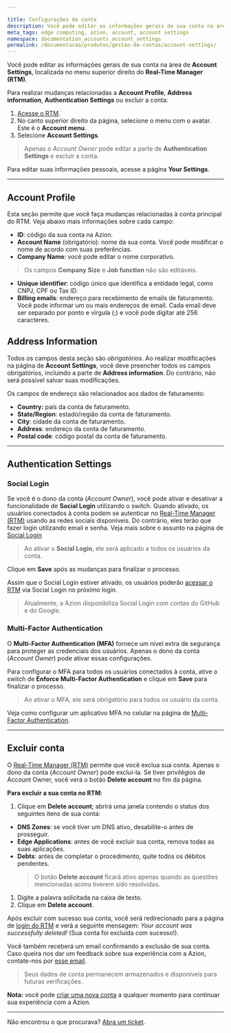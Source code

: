 ```yaml
---

title: Configurações de conta
description: Você pode editar as informações gerais de sua conta na área de Account Settings, localizada no menu superior direito do Real-Time Manager (RTM).
meta_tags: edge computing, azion, account, account settings
namespace: documentation_accounts_account_settings
permalink: /documentacao/produtos/gestao-de-contas/account-settings/
---
```


Você pode editar as informações gerais de sua conta na área de **Account Settings**, localizada no menu superior direito do **Real-Time Manager (RTM)**.

Para realizar mudanças relacionadas a **Account Profile**, **Address information**, **Authentication Settings** ou excluir a conta:

1. [Acesse o RTM](https://manager.azion.com/).
2. No canto superior direito da página, selecione o menu com o avatar. Este é o **Account menu**.
3. Selecione **Account Settings**.

> Apenas o *Account Owner* pode editar a parte de **Authentication Settings** e excluir a conta.

Para editar suas informações pessoais, acesse a página **Your Settings**.

---

## Account Profile

Esta seção permite que você faça mudanças relacionadas à conta principal do RTM. Veja abaixo mais informações sobre cada campo:

- **ID**: código da sua conta na Azion.
- **Account Name** (obrigatório): nome da sua conta. Você pode modificar o nome de acordo com suas preferências.
- **Company Name**: você pode editar o nome corporativo.

> Os campos **Company Size** e **Job function** não são editáveis.

- **Unique identifier**: código único que identifica a entidade legal, como CNPJ, CPF ou Tax ID.
- **Billing emails**: endereço para recebimento de emails de faturamento. Você pode informar um ou mais endereços de email. Cada email deve ser separado por ponto e vírgula (;) e você pode digitar até 256 caracteres.

## Address Information

Todos os campos desta seção são *obrigatórios*. Ao realizar modificações na página de **Account Settings**, você deve preencher todos os campos obrigatórios, incluindo a parte de **Address information**. Do contrário, não será possível salvar suas modificações.

Os campos de endereço são relacionados aos dados de faturamento:

- **Country:** país da conta de faturamento.
- **State/Region**: estado/região da conta de faturamento.
- **City**: cidade da conta de faturamento.
- **Address**: endereço da conta de faturamento.
- **Postal code**: código postal da conta de faturamento.

---

## Authentication Settings

### Social Login

Se você é o dono da conta (*Account Owner*), você pode ativar e desativar a funcionalidade de **Social Login** utilizando o switch. Quando ativado, os usuários conectados à conta podem se autenticar no [Real-Time Manager (RTM)](https://manager.azion.com/) usando as redes sociais disponíveis. Do contrário, eles terão que fazer login utilizando email e senha. Veja mais sobre o assunto na página de [Social Login](/pt-br/documentacao/produtos/gestao-de-contas/social-login/)

> Ao ativar o **Social Login**, ele será aplicado a todos os usuários da conta.

Clique em **Save** após as mudanças para finalizar o processo.

Assim que o Social Login estiver ativado, os usuários poderão [acessar o RTM](https://manager.azion.com/) via Social Login no próximo login.

> Atualmente, a Azion disponibiliza Social Login com contas do GitHub e do Google.

### Multi-Factor Authentication

O **Multi-Factor Authentication (MFA)** fornece um nível extra de segurança para proteger as credenciais dos usuários. Apenas o dono da conta (*Account Owner*) pode ativar essas configurações.

Para configurar o MFA para todos os usuários conectados à conta, ative o switch de **Enforce Multi-Factor Authentication** e clique em **Save** para finalizar o processo.

> Ao ativar o MFA, ele será obrigatório para todos os usuário da conta.

Veja como configurar um aplicativo MFA no celular na página de [Multi-Factor Authentication](/pt-br/documentacao/produtos/gestao-de-contas/multi-factor-authentication/).

---

## Excluir conta

O [Real-Time Manager (RTM)](https://manager.azion.com/) permite que você exclua sua conta. Apenas o dono da conta (*Account Owner*) pode excluí-la. Se tiver privilégios de Account Owner, você verá o botão **Delete account** no fim da página.

**Para excluir a sua conta no RTM**: 

1. Clique em **Delete account**; abrirá uma janela contendo o status dos seguintes itens de sua conta:
* **DNS Zones**: se você tiver um DNS ativo, desabilite-o antes de prosseguir.
* **Edge Applications**: antes de você excluir sua conta, remova todas as suas aplicações.
* **Debts**: antes de completar o procedimento, quite todos os débitos pendentes.
  > O botão **Delete account** ficará ativo apenas quando as questões mencionadas acima tiverem sido resolvidas.
1. Digite a palavra solicitada na caixa de texto.
1. Clique em **Delete account**.

Após excluir com sucesso sua conta, você será redirecionado para a página de [login do RTM](https://manager.azion.com/signup/) e verá a seguinte mensagem: *Your account was successfully deleted!* (Sua conta foi excluída com sucesso!).

Você também receberá um email confirmando a exclusão de sua conta. Caso queira nos dar um feedback sobre sua experiência com a Azion, contate-nos por [esse email](mailto:feedback@azion.com).

> Seus dados de conta permanecem armazenados e disponíveis para futuras verificações.

**Nota:** você pode [criar uma nova conta](/pt-br/documentacao/produtos/gestao-de-contas/criar-conta/) a qualquer momento para continuar sua experiência com a Azion.

---

Não encontrou o que procurava? [Abra um ticket](https://tickets.azion.com/pt-BR/support/login/).

